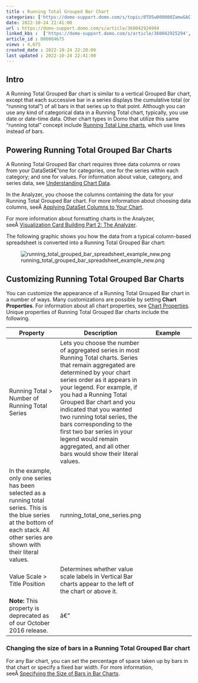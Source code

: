 ```yaml
---
title : Running Total Grouped Bar Chart
categories: ['https://domo-support.domo.com/s/topic/0TO5w000000ZamwGAC']
date: 2022-10-24 22:41:00
url : https://domo-support.domo.com/s/article/360042924994
linked_kbs :  ['https://domo-support.domo.com/s/article/360042925294', 'https://domo-support.domo.com/s/article/360042925494', 'https://domo-support.domo.com/s/knowledge-base', 'https://domo-support.domo.com/s/article/360043428713', 'https://domo-support.domo.com/s/article/360043429953', 'https://domo-support.domo.com/s/article/360043429253', 'https://domo-support.domo.com/s/article/360043428693', 'https://domo-support.domo.com/s/article/360043429933', 'https://domo-support.domo.com/s/article/360043429693', 'https://domo-support.domo.com/s/topic/0TO5w000000ZamwGAC', 'https://domo-support.domo.com/s/article/360042924994', 'https://domo-support.domo.com/s/article/360043429913']
article_id : 000004675
views : 4,075
created_date : 2022-10-24 22:20:00
last updated : 2022-10-24 22:41:00
---
```




Intro
-----


A Running Total Grouped Bar chart is similar to a vertical Grouped Bar chart, except that each successive bar in a series displays the cumulative total (or "running total") of all bars in that series up to that point. Although you can use any kind of categorical data in a Running Total chart, typically, you use date or date-time data. Other chart types in Domo that utilize this same "running total" concept include [Running Total Line charts](..\running_total_line_chart\index.html "Running Total Bar Graph"), which use lines instead of bars.


Powering Running Total Grouped Bar Charts
-----------------------------------------


A Running Total Grouped Bar chart requires three data columns or rows from your DataSetâ€”one for categories, one for the series within each category; and one for values. For information about value, category, and series data, see [Understanding Chart Data](..\understanding_chart_data\index.html "Understanding Chart Data").


In the Analyzer, you choose the columns containing the data for your Running Total Grouped Bar chart. For more information about choosing data columns, seeÂ [Applying DataSet Columns to Your Chart](..\applying_dataset_columns_to_your_chart\index.html "Applying DataSet Columns to Your Chart").


For more information about formatting charts in the Analyzer, seeÂ [Visualization Card Building Part 2: The Analyzer](..\..\category\analyzer\index.html "KPI Card Building Part 2: The Card Builder").


The following graphic shows you how the data from a typical column-based spreadsheet is converted into a Running Total Grouped Bar chart:


![running_total_grouped_bar_spreadsheet_example_new.png](running_total_grouped_bar_spreadsheet_example_new.png)


Customizing Running Total Grouped Bar Charts
--------------------------------------------


You can customize the appearance of a Running Total Grouped Bar chart in a number of ways. Many customizations are possible by setting **Chart Properties**. For information about all chart properties, see [Chart Properties](..\..\category\chart_properties\index.html "Chart Properties"). Unique properties of Running Total Grouped Bar charts include the following.




| Property | Description | Example |
| --- | --- | --- |
| Running Total > Number of Running Total Series | Lets you choose the number of aggregated series in most Running Total charts. Series that remain aggregated are determined by your chart series order as it appears in your legend. For example, if you had a Running Total Grouped Bar chart and you indicated that you wanted two running total series, the bars corresponding to the first two bar series in your legend would remain aggregated, and all other bars would show their literal values.
In the example, only one series has been selected as a running total series. This is the blue series at the bottom of each stack. All other series are shown with their literal values. | running_total_one_series.png |
| Value Scale > Title Position | Determines whether value scale labels in Vertical Bar charts appear to the left of the chart or above it.
**Note:** This property is deprecated as of our October 2016 release. | â€” |


### Changing the size of bars in a Running Total Grouped Bar chart


For any Bar chart, you can set the percentage of space taken up by bars in that chart or specify a fixed bar width. For more information, seeÂ [Specifying the Size of Bars in Bar Charts](..\specifying_the_size_of_bars_in_bar_charts\index.html "Specifying the Size of Bars in Bar Graphs").
